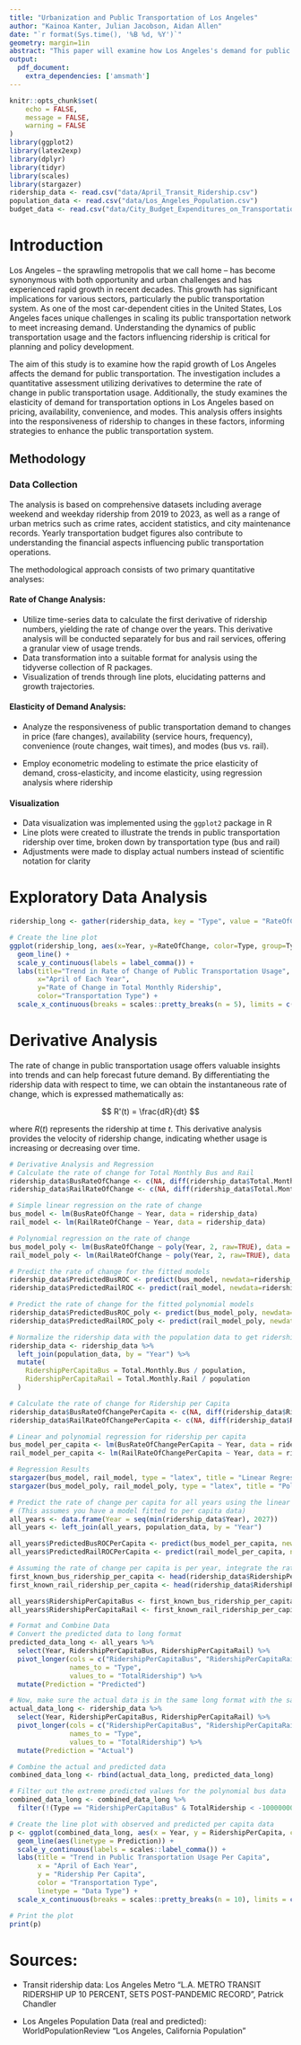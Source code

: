 ```yaml
---
title: "Urbanization and Public Transportation of Los Angeles"
author: "Kainoa Kanter, Julian Jacobson, Aidan Allen"
date: "`r format(Sys.time(), '%B %d, %Y')`"
geometry: margin=1in
abstract: "This paper will examine how Los Angeles's demand for public transportation has been affected the last few years, utilizing derivatives to determine the rate of change in public transportation usage and studying the elasticity of demand for transportation options based on pricing, availability, convenience, and modes."
output:
  pdf_document:
    extra_dependencies: ['amsmath']
---
```


```r
knitr::opts_chunk$set(
	echo = FALSE,
	message = FALSE,
	warning = FALSE
)
library(ggplot2)
library(latex2exp)
library(dplyr)
library(tidyr)
library(scales)
library(stargazer)
ridership_data <- read.csv("data/April_Transit_Ridership.csv")
population_data <- read.csv("data/Los_Angeles_Population.csv")
budget_data <- read.csv("data/City_Budget_Expenditures_on_Transportation_20231106.csv")
```

# Introduction

Los Angeles -- the sprawling metropolis that we call home -- has become synonymous with both opportunity and urban challenges and has experienced rapid growth in recent decades. This growth has significant implications for various sectors, particularly the public transportation system. As one of the most car-dependent cities in the United States, Los Angeles faces unique challenges in scaling its public transportation network to meet increasing demand. Understanding the dynamics of public transportation usage and the factors influencing ridership is critical for planning and policy development.

The aim of this study is to examine how the rapid growth of Los Angeles affects the demand for public transportation. The investigation includes a quantitative assessment utilizing derivatives to determine the rate of change in public transportation usage. Additionally, the study examines the elasticity of demand for transportation options in Los Angeles based on pricing, availability, convenience, and modes. This analysis offers insights into the responsiveness of ridership to changes in these factors, informing strategies to enhance the public transportation system.

## Methodology

### Data Collection

The analysis is based on comprehensive datasets including average weekend and weekday ridership from 2019 to 2023, as well as a range of urban metrics such as crime rates, accident statistics, and city maintenance records. Yearly transportation budget figures also contribute to understanding the financial aspects influencing public transportation operations.

The methodological approach consists of two primary quantitative analyses:

#### Rate of Change Analysis:

-   Utilize time-series data to calculate the first derivative of ridership numbers, yielding the rate of change over the years. This derivative analysis will be conducted separately for bus and rail services, offering a granular view of usage trends.
-   Data transformation into a suitable format for analysis using the tidyverse collection of R packages.
-   Visualization of trends through line plots, elucidating patterns and growth trajectories.

#### Elasticity of Demand Analysis:

-   Analyze the responsiveness of public transportation demand to changes in price (fare changes), availability (service hours, frequency), convenience (route changes, wait times), and modes (bus vs. rail).

-   Employ econometric modeling to estimate the price elasticity of demand, cross-elasticity, and income elasticity, using regression analysis where ridership

#### Visualization

-   Data visualization was implemented using the `ggplot2` package in R
-   Line plots were created to illustrate the trends in public transportation ridership over time, broken down by transportation type (bus and rail)
-   Adjustments were made to display actual numbers instead of scientific notation for clarity

\newpage

# Exploratory Data Analysis

```r
ridership_long <- gather(ridership_data, key = "Type", value = "RateOfChange", -Year)

# Create the line plot
ggplot(ridership_long, aes(x=Year, y=RateOfChange, color=Type, group=Type)) +
  geom_line() +
  scale_y_continuous(labels = label_comma()) +
  labs(title="Trend in Rate of Change of Public Transportation Usage",
       x="April of Each Year",
       y="Rate of Change in Total Monthly Ridership",
       color="Transportation Type") +
  scale_x_continuous(breaks = scales::pretty_breaks(n = 5), limits = c(2019, 2023))
```

\newpage

# Derivative Analysis

The rate of change in public transportation usage offers valuable insights into trends and can help forecast future demand. By differentiating the ridership data with respect to time, we can obtain the instantaneous rate of change, which is expressed mathematically as:

$$
R'(t) = \frac{dR}{dt}
$$

where $R(t)$ represents the ridership at time $t$. This derivative analysis provides the velocity of ridership change, indicating whether usage is increasing or decreasing over time.

```r
# Derivative Analysis and Regression
# Calculate the rate of change for Total Monthly Bus and Rail
ridership_data$BusRateOfChange <- c(NA, diff(ridership_data$Total.Monthly.Bus))
ridership_data$RailRateOfChange <- c(NA, diff(ridership_data$Total.Monthly.Rail))

# Simple linear regression on the rate of change
bus_model <- lm(BusRateOfChange ~ Year, data = ridership_data)
rail_model <- lm(RailRateOfChange ~ Year, data = ridership_data)

# Polynomial regression on the rate of change
bus_model_poly <- lm(BusRateOfChange ~ poly(Year, 2, raw=TRUE), data = ridership_data)
rail_model_poly <- lm(RailRateOfChange ~ poly(Year, 2, raw=TRUE), data = ridership_data)

# Predict the rate of change for the fitted models
ridership_data$PredictedBusROC <- predict(bus_model, newdata=ridership_data)
ridership_data$PredictedRailROC <- predict(rail_model, newdata=ridership_data)

# Predict the rate of change for the fitted polynomial models
ridership_data$PredictedBusROC_poly <- predict(bus_model_poly, newdata=ridership_data)
ridership_data$PredictedRailROC_poly <- predict(rail_model_poly, newdata=ridership_data)

# Normalize the ridership data with the population data to get ridership per capita
ridership_data <- ridership_data %>%
  left_join(population_data, by = "Year") %>%
  mutate(
    RidershipPerCapitaBus = Total.Monthly.Bus / population,
    RidershipPerCapitaRail = Total.Monthly.Rail / population
  )

# Calculate the rate of change for Ridership per Capita
ridership_data$BusRateOfChangePerCapita <- c(NA, diff(ridership_data$RidershipPerCapitaBus))
ridership_data$RailRateOfChangePerCapita <- c(NA, diff(ridership_data$RidershipPerCapitaRail))

# Linear and polynomial regression for ridership per capita
bus_model_per_capita <- lm(BusRateOfChangePerCapita ~ Year, data = ridership_data)
rail_model_per_capita <- lm(RailRateOfChangePerCapita ~ Year, data = ridership_data)
```

```r
# Regression Results
stargazer(bus_model, rail_model, type = "latex", title = "Linear Regression Results", header=FALSE, omit=c("Year","Constant"))
stargazer(bus_model_poly, rail_model_poly, type = "latex", title = "Polynomial Regression Results", header=FALSE, omit=c("poly","Constant"))
```

```r
# Predict the rate of change per capita for all years using the linear and polynomial models
# (This assumes you have a model fitted to per capita data)
all_years <- data.frame(Year = seq(min(ridership_data$Year), 2027))
all_years <- left_join(all_years, population_data, by = "Year")

all_years$PredictedBusROCPerCapita <- predict(bus_model_per_capita, newdata=all_years)
all_years$PredictedRailROCPerCapita <- predict(rail_model_per_capita, newdata=all_years)

# Assuming the rate of change per capita is per year, integrate the rate of change to get the total ridership per capita
first_known_bus_ridership_per_capita <- head(ridership_data$RidershipPerCapitaBus, 1)
first_known_rail_ridership_per_capita <- head(ridership_data$RidershipPerCapitaRail, 1)

all_years$RidershipPerCapitaBus <- first_known_bus_ridership_per_capita + cumsum(c(0, all_years$PredictedBusROCPerCapita[-1]))
all_years$RidershipPerCapitaRail <- first_known_rail_ridership_per_capita + cumsum(c(0, all_years$PredictedRailROCPerCapita[-1]))
```

```r
# Format and Combine Data
# Convert the predicted data to long format
predicted_data_long <- all_years %>%
  select(Year, RidershipPerCapitaBus, RidershipPerCapitaRail) %>%
  pivot_longer(cols = c("RidershipPerCapitaBus", "RidershipPerCapitaRail"),
               names_to = "Type",
               values_to = "TotalRidership") %>%
  mutate(Prediction = "Predicted")

# Now, make sure the actual data is in the same long format with the same column names
actual_data_long <- ridership_data %>%
  select(Year, RidershipPerCapitaBus, RidershipPerCapitaRail) %>%
  pivot_longer(cols = c("RidershipPerCapitaBus", "RidershipPerCapitaRail"),
               names_to = "Type",
               values_to = "TotalRidership") %>%
  mutate(Prediction = "Actual")

# Combine the actual and predicted data
combined_data_long <- rbind(actual_data_long, predicted_data_long)

# Filter out the extreme predicted values for the polynomial bus data
combined_data_long <- combined_data_long %>%
  filter(!(Type == "RidershipPerCapitaBus" & TotalRidership < -10000000 & Prediction == "Predicted"))

```

```r
# Create the line plot with observed and predicted per capita data
p <- ggplot(combined_data_long, aes(x = Year, y = RidershipPerCapita, color = Type)) +
  geom_line(aes(linetype = Prediction)) +
  scale_y_continuous(labels = scales::label_comma()) +
  labs(title = "Trend in Public Transportation Usage Per Capita",
       x = "April of Each Year",
       y = "Ridership Per Capita",
       color = "Transportation Type",
       linetype = "Data Type") +
  scale_x_continuous(breaks = scales::pretty_breaks(n = 10), limits = c(min(ridership_data$Year), max(all_years$Year)))

# Print the plot
print(p)

```

\newpage

# Sources:

- Transit ridership data: Los Angeles Metro "L.A. METRO TRANSIT RIDERSHIP UP 10 PERCENT, SETS POST-PANDEMIC RECORD", Patrick Chandler

- Los Angeles Population Data (real and predicted): WorldPopulationReview "Los Angeles, California Population"